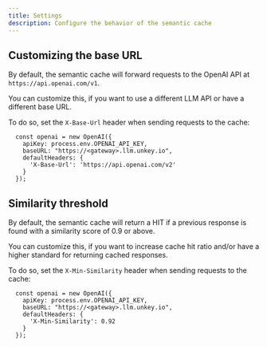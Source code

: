 ```yaml
---
title: Settings
description: Configure the behavior of the semantic cache
---
```



## Customizing the base URL

By default, the semantic cache will forward requests to the OpenAI API at `https://api.openai.com/v1`.

You can customize this, if you want to use a different LLM API or have a different base URL.

To do so, set the `X-Base-Url` header when sending requests to the cache:

```
  const openai = new OpenAI({
    apiKey: process.env.OPENAI_API_KEY,
    baseURL: "https://<gateway>.llm.unkey.io",
    defaultHeaders: {
      'X-Base-Url': 'https://api.openai.com/v2'
    }
  });
```

## Similarity threshold

By default, the semantic cache will return a HIT if a previous response is found with a similarity score of 0.9 or above.

You can customize this, if you want to increase cache hit ratio and/or have a higher standard for returning cached responses.

To do so, set the `X-Min-Similarity` header when sending requests to the cache:

```
  const openai = new OpenAI({
    apiKey: process.env.OPENAI_API_KEY,
    baseURL: "https://<gateway>.llm.unkey.io",
    defaultHeaders: {
      'X-Min-Similarity': 0.92
    }
  });
```